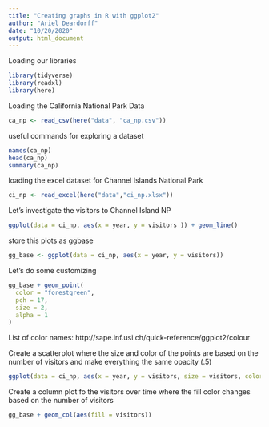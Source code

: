 ```yaml
---
title: "Creating graphs in R with ggplot2"
author: "Ariel Deardorff"
date: "10/20/2020"
output: html_document
---
```


Loading our libraries
```r
library(tidyverse)
library(readxl)
library(here)
```
Loading the California National Park Data
```r
ca_np <- read_csv(here("data", "ca_np.csv"))
```

useful commands for exploring a dataset
```r
names(ca_np)
head(ca_np)
summary(ca_np)
```

loading the excel dataset for Channel Islands National Park
```r
ci_np <- read_excel(here("data","ci_np.xlsx"))
```

Let's investigate the visitors to Channel Island NP
```r
ggplot(data = ci_np, aes(x = year, y = visitors )) + geom_line()
```

store this plots as ggbase 
```r
gg_base <- ggplot(data = ci_np, aes(x = year, y = visitors))
```

Let's do some customizing
```r
gg_base + geom_point(
  color = "forestgreen",
  pch = 17,
  size = 2,
  alpha = 1
)
```

List of color names: http://sape.inf.usi.ch/quick-reference/ggplot2/colour 

Create a scatterplot where the size and color of the points are based on the number of visitors and make everything the same opacity (.5)
```r
ggplot(data = ci_np, aes(x = year, y = visitors, size = visitors, color = visitors)) + geom_point(alpha = .5)
```

Create a column plot fo the visitors over time where the fill color changes based on the number of visitors
```r
gg_base + geom_col(aes(fill = visitors))
```

